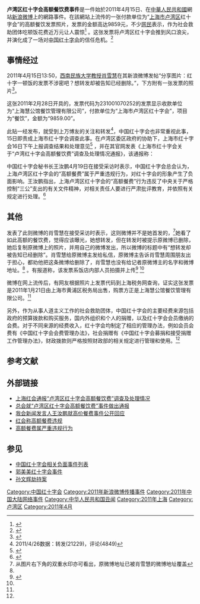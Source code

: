 '''卢湾区红十字会高额餐饮费事件'''是一件始於2011年4月15日、在[[中華人民共和國|中華人民共和國]]網站[[新浪微博|新浪微博]]上的網路事件。在該網站上流传的一张付款单位为“[[上海市|上海市]][[卢湾区|卢湾区]]红十字会”的高额餐饮发票照片，发票的金额高达9859元，不少[[网民|网民]]表示，作为社会救助团体吃顿饭花费近万元让人震惊<ref>{{cite web|author=周志强|title=红十字会万元餐|url=http://epaper.tianjinwe.com/tjrb/tjrb/2011-04/26/content_6422022.htm|publisher=天津日报|accessdate=2011-04-26|archive-url=https://web.archive.org/web/20160304103252/http://epaper.tianjinwe.com/tjrb/tjrb/2011-04/26/content_6422022.htm|archive-date=2016-03-04|dead-url=yes}}</ref> 。这张发票将卢湾区红十字会推到风口浪尖，并演化成了一场对[[中国红十字会|中国红十字会]]的信任危机。<ref>{{cite web|title=红会称高额餐费违规|url=http://www.redcross.org.cn/zx/yw/201104/t20110421_42168.html|publisher=中国红十字会|accessdate=2011-04-26}}{{dead link|date=2017年12月 |bot=InternetArchiveBot |fix-attempted=yes }}</ref>

== 事情经过 ==
2011年4月15日13:50，[[西南民族大学|西南民族大学]][[教授|教授]][[肖雪慧|肖雪慧]]在其新浪微博发帖“分享图片：红十字一顿饭的发票不涉密吧？想转发却被告知已经删除。”，下方附有一张发票的照片<ref name="xxh">{{cite web|author=刘轶琳 孙晓菲|title=红十字会天价餐费发票系饭店人员上传微博(组图)|url=http://news.163.com/11/0421/22/726QUUAS00014AEE.html|publisher=网易转载东方网（原网址被删除）|accessdate=2011-04-26|archive-url=https://web.archive.org/web/20110425032846/http://news.163.com/11/0421/22/726QUUAS00014AEE.html|archive-date=2011-04-25|dead-url=yes}}</ref>。

这张2011年2月28日开具的，发票代码为231001070252的发票显示收款单位为“上海慧公馆餐饮管理有限公司”，付款单位为“上海市卢湾区红十字会”，项目为“餐饮”，金额为“9859.00”。

此贴一经发布，就受到上万博友的关注和转发<ref>2011/4/26数据：转发(21229)，评论(4849)</ref>，中国红十字会也非常重视此事，15日即责成上海市红十字会调查此事。在卢湾区委区政府的协助下，上海市红十字会16日下午上报调查结果和处理意见<ref>{{cite web|title=中国红十字会新闻发言人:高额餐费属严重违规行为|url=http://news.xinhuanet.com/fortune/2011-04/21/c_121332679.htm|publisher=京华时报|accessdate=2011-04-26|archive-date=2011-05-01|archive-url=https://web.archive.org/web/20110501012121/http://news.xinhuanet.com/fortune/2011-04/21/c_121332679.htm|dead-url=no}}</ref> ，并在其官网发表《上海市红十字会关于“卢湾红十字会高额餐饮费”调查及处理情况通报》，该通报称：
{{quote|卢湾区红十字会于2011年2月28日以“红十字会工作会务费”支付给上海慧公馆餐饮管理有限公司9859元，发票号码为：46510945，记账凭证号为：JZ-03-0009。资金开支渠道为卢湾区红十字会的工作业务经费，非社会各界捐赠的救灾救助款。本次活动系卢湾区红十字会与相关企业协会商洽工作的公务活动，参加人员17人，人均消费水平明显高于标准。
卢湾区有关部门已经责成卢湾区红十字会对超过公务接待标准（人均150元）部分的7309元人民币由个人承担，予以退回。目前超标款项现已经全部退回。}}

中国红十字会秘书长王汝鹏4月19日在接受采访时表示，中国红十字会总会认为，上海卢湾区红十字会的“高额餐费”属于严重违规行为，对红十字会的形象产生了负面影响。王汝鹏指出，上海卢湾区红十字会的“高额餐费”行为违反了中央关于严格控制“三公”支出的有关文件精神，对相关责任人要进行严肃批评教育，并依照有关规定进行处理。<ref name="red">{{cite web|author=黄小希|title=中国红十字会总会:上海卢湾区红十字会"高额餐费"属严重违规行为|url=http://news.xinhuanet.com/society/2011-04/19/c_121324226.htm|publisher=新华网|accessdate=2011-04-26|archive-date=2011-04-28|archive-url=https://web.archive.org/web/20110428164545/http://news.xinhuanet.com/society/2011-04/19/c_121324226.htm|dead-url=no}}</ref>

== 其他 ==
发表了此则微博的肖雪慧在接受采访时表示，这则微博并不是她首发的，<ref>从图片右下角的双重水印亦可看出，原微博地址已被肖雪慧的微博地址覆盖</ref>她看了如此高额的餐饮费，觉得应该曝光，她想转发，但在转发时被提示原微博已删除，她后复制原微博上的照片，并用自己的微博发出，所以微博的标题中有“想转发却被告知已经删除”。肖雪慧给原微博主发给私信，原微博主告诉肖雪慧周围朋友出于担心，都劝他把这条微博给删除了，肖雪慧也没有给记者原微博主的名字和微博地址。<ref name=xxh /> 。有报道称，该发票系饭店内部人员拍摄并上传<ref>{{cite web|title=饭店人员上传高额餐票|url=http://ngdsb.hinews.cn/html/2011-04/23/content_348306.htm|publisher=南国都市报|accessdate=2011-04-26|archive-date=2015-06-06|archive-url=https://web.archive.org/web/20150606171426/http://ngdsb.hinews.cn/html/2011-04/23/content_348306.htm|dead-url=no}}</ref> <ref name=xxh />

微博在网上流传后，有网友根据照片上发票代码到上海税务网查询，证实这张发票是2011年1月21日由上海市黄浦区税务局出售，购票方正是上海慧公馆餐饮管理有限公司。<ref name=xxh />

另外，作为从事人道主义工作的社会救助团体，中国红十字会的主要经费来源包括政府的预算拨款和购买服务，国内外组织和个人的捐赠，以及红十字会会员缴纳的会费。对于不同来源的经费收入，红十字会均制定了相应的管理办法，例如会员会费有《中国红十字会会费管理办法》，社会捐赠有《中国红十字会募捐和接受捐赠工作管理办法》，财政拨款则严格按照财政部的相关规定进行管理和使用。<ref name=red />

== 参考文献 ==
{{Reflist|2}}

== 外部链接 ==
{{external media |align = right |width  = 300px |image1 = [http://ww1.sinaimg.cn/bmiddle/5a0f7965jw1dg9553taqhj.jpg 上海市卢湾区红十字会2011年2月28日在上海慧公馆消费9859元的发票]{{Dead link}}}}
* [http://www.redcross.org.cn/zx/yw/201104/t20110418_42146.html 上海红会通报“卢湾区红十字会高额餐饮费”调查及处理情况]{{dead link|date=2017年12月 |bot=InternetArchiveBot |fix-attempted=yes }}
* [http://www.redcross.org.cn/zx/yw/201104/t20110418_42147.html 总会就“卢湾区红十字会高额餐饮费”事件做出通报]{{dead link|date=2017年12月 |bot=InternetArchiveBot |fix-attempted=yes }}
* [http://www.redcross.org.cn/zx/yw/201104/t20110420_42160.html 我会新闻发言人王汝鹏就高价餐费事件公开回应]{{dead link|date=2017年12月 |bot=InternetArchiveBot |fix-attempted=yes }}
* [http://www.redcross.org.cn/zx/yw/201104/t20110421_42168.html 红会称高额餐费违规]{{dead link|date=2017年12月 |bot=InternetArchiveBot |fix-attempted=yes }}
* [http://www.redcross.org.cn/zx/yw/201104/t20110421_42169.html 高额餐费属严重违规行为]{{dead link|date=2017年12月 |bot=InternetArchiveBot |fix-attempted=yes }}

== 参见 ==
* [[中国红十字会相关负面事件列表|中国红十字会相关负面事件列表]]
* [[郭美美红十字会事件|郭美美红十字会事件]]
* [[孙文辉劫持案|孙文辉劫持案]]

[[Category:中国红十字会|Category:中国红十字会]]
[[Category:2011年新浪微博传播事件|Category:2011年新浪微博传播事件]]
[[Category:2011年中国大陆网络事件|Category:2011年中国大陆网络事件]]
[[Category:中华人民共和国丑闻|Category:中华人民共和国丑闻]]
[[Category:2011年上海|Category:2011年上海]]
[[Category:卢湾区|Category:卢湾区]]
[[Category:2011年4月|Category:2011年4月]]